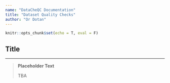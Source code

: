 ```yaml
---
name: "DataCheQC Documentation"
title: "Dataset Quality Checks"
author: "Or Dotan"
---
```


```r
knitr::opts_chunk$set(echo = T, eval = F)
```
  
## Title
  
------------------------------------------------------------------------

> **Placeholder Text**
>
> TBA